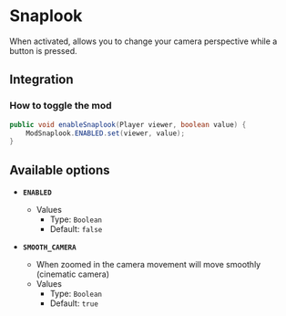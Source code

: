 # Snaplook

When activated, allows you to change your camera perspective while a button is pressed.

## Integration

### How to toggle the mod

```java
public void enableSnaplook(Player viewer, boolean value) {
    ModSnaplook.ENABLED.set(viewer, value);
}
```

## Available options

- __`ENABLED`__
    - Values
        - Type: `Boolean`
        - Default: `false`

- __`SMOOTH_CAMERA`__
    - When zoomed in the camera movement will move smoothly (cinematic camera)
    - Values
        - Type: `Boolean`
        - Default: `true`

